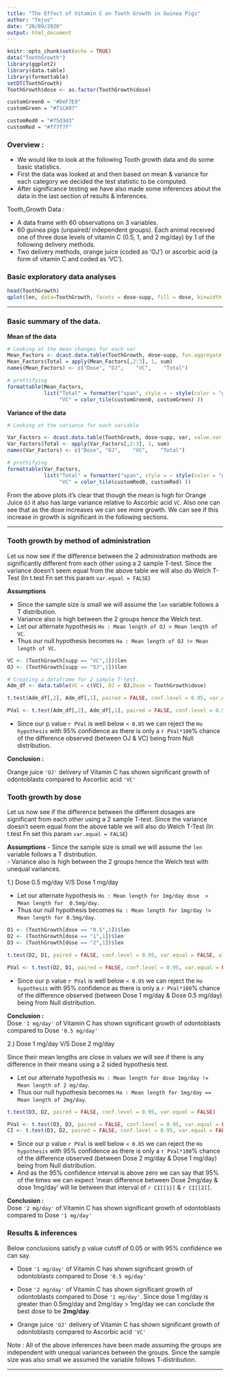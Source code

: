 ```yaml
---
title: "The Effect of Vitamin C on Tooth Growth in Guinea Pigs"
author: "Tejus"
date: "20/09/2020"
output: html_document
---
```


```r
knitr::opts_chunk$set(echo = TRUE)
data("ToothGrowth")
library(ggplot2)
library(data.table)
library(formattable)
setDT(ToothGrowth)
ToothGrowth$dose <- as.factor(ToothGrowth$dose)

customGreen0 = "#DeF7E9"
customGreen = "#71CA97"

customRed0 = "#f5d3d3"
customRed = "#ff7f7f"

```


### Overview : 

- We would like to look at the following Tooth growth data and do some basic statistics.
- First the data was looked at and then based on mean & variance for each category we decided the test statistic to be computed. 
- After significance testing we have also made some inferences about the data in the last section of results & inferences.  

Tooth_Growth Data :  

- A data frame with 60 observations on 3 variables.
- 60 guinea pigs (unpaired/ independent groups). Each animal received one of three dose levels of vitamin C (0.5, 1, and 2 mg/day) by 1 of the following delivery methods. 
- Two delivery methods, orange juice (coded as 'OJ') or ascorbic acid (a form of vitamin C and coded as 'VC').

### Basic exploratory data analyses

```r
head(ToothGrowth)
qplot(len, data=ToothGrowth, facets = dose~supp, fill = dose, binwidth = 1)
```

------

### Basic summary of the data.
  
  
**Mean of the data**  

```r
# Looking at the mean changes for each var
Mean_Factors <- dcast.data.table(ToothGrowth, dose~supp, fun.aggregate =  mean,value.var = "len")  
Mean_Factors$Total = apply(Mean_Factors[,2:3], 1, sum)
names(Mean_Factors) <- c("Dose", "OJ",    "VC",    "Total")

# prettifying
formattable(Mean_Factors, 
            list("Total" = formatter("span", style = ~ style(color = "grey",font.weight = "bold")),        "OJ" = color_tile(customGreen0, customGreen),
                 "VC" = color_tile(customGreen0, customGreen) ))
```

**Variance of the data**

```r
# Looking at the variance for each variable

Var_Factors <- dcast.data.table(ToothGrowth, dose~supp, var, value.var = "len")
Var_Factors$Total <- apply(Var_Factors[,2:3], 1, sum)
names(Var_Factors) <- c("Dose", "OJ",    "VC",    "Total")

# prettifying
formattable(Var_Factors, 
            list("Total" = formatter("span", style = ~ style(color = "grey",font.weight = "bold")),        "OJ" = color_tile(customRed0, customRed),
                 "VC" = color_tile(customRed0, customRed) ))

```

From the above plots it's clear that though the mean is high for Orange Juice `OJ` it also has large variance relative to Ascorbic acid `VC`.  Also one can see that as the dose increases we can see more growth. We can see if this increase in growth is significant in the following sections.  

-------
### Tooth growth by method of administration

Let us now see if the difference between the 2 administration methods are significantly different from each other using a 2 sample T-test. Since the variance doesn't seem equal from the above table we will also do Welch T-Test (In t.test Fn set this param  `var.equal = FALSE`)

**Assumptions**

- Since the sample size is small we will assume the `len` variable follows a T distribution.  
- Variance also is high between the 2 groups hence the Welch test.
- Let our alternate hypothesis `Ho : Mean length of OJ > Mean length of VC`. 
- Thus our null hypothesis becomes `Ha : Mean length of OJ !> Mean length of VC`.

```r

VC <- (ToothGrowth[supp == "VC",1])$len
OJ <- (ToothGrowth[supp == "OJ",1])$len

# Creating a dataframe for 2 sample T-test.
Adm_df <- data.table(VC = c(VC), OJ = OJ,Dose = ToothGrowth$dose)

t.test(Adm_df[,2], Adm_df[,1], paired = FALSE, conf.level = 0.95, var.equal = FALSE, alternative = "greater")

```

```r
PVal <- t.test(Adm_df[,2], Adm_df[,1], paired = FALSE, conf.level = 0.95, var.equal = FALSE, alternative = "greater")$p.value
```
- Since our p value `r PVal` is well below ` < 0.05` we can reject the `Ho hypothesis` with 95% confidence as there is only a `r PVal*100`% chance of the difference observed (between OJ & VC) being from Null distribution.  

**Conclusion : **  

Orange juice `'OJ'` delivery of Vitamin C has shown significant growth of odontoblasts compared to Ascorbic acid `'VC'`


### Tooth growth by dose 

Let us now see if the difference between the different dosages are significant from each other using a 2 sample T-test. Since the variance doesn't seem equal from the above table we will also do Welch T-Test (In t.test Fn set this param  `var.equal = FALSE`)

**Assumptions**
- Since the sample size is small we will assume the `len` variable follows a T distribution.  
- Variance also is high between the 2 groups hence the Welch test with unequal variances.

1.) Dose 0.5 mg/day V/S Dose 1 mg/day  

- Let our alternate hypothesis `Ho : Mean length for 1mg/day dose  > Mean length for  0.5mg/day`. 
- Thus our null hypothesis becomes `Ha : Mean length for 1mg/day !> Mean length for 0.5mg/day`.

```r

D1 <- (ToothGrowth[dose == "0.5",1])$len
D2 <- (ToothGrowth[dose == "1",1])$len
D3 <- (ToothGrowth[dose == "2",1])$len

t.test(D2, D1, paired = FALSE, conf.level = 0.95, var.equal = FALSE, alternative = "greater")

```

```r
PVal <- t.test(D2, D1, paired = FALSE, conf.level = 0.95, var.equal = FALSE, alternative = "greater")$p.value
```

- Since our p value `r PVal` is well below ` < 0.05` we can reject the `Ho hypothesis` with 95% confidence as there is only a `r PVal*100`% chance of the difference observed (between Dose 1 mg/day & Dose 0.5 mg/day) being from Null distribution.  

**Conclusion : **  
Dose `'1 mg/day'` of Vitamin C has shown significant growth of odontoblasts compared to Dose `'0.5 mg/day'`

2.) Dose 1 mg/day V/S Dose 2 mg/day

Since their mean lengths are close in values we will see if there is any difference in their means using a 2 sided hypothesis test.  

- Let our alternate hypothesis `Ho : Mean length for dose 1mg/day != Mean length of 2 mg/day`. 
- Thus our null hypothesis becomes `Ha : Mean length for 1mg/day == Mean length of 2mg/day`.

```r
t.test(D3, D2, paired = FALSE, conf.level = 0.95, var.equal = FALSE)
```

```r
PVal <- t.test(D3, D3, paired = FALSE, conf.level = 0.95, var.equal = FALSE)$p.value
CI <- t.test(D3, D2, paired = FALSE, conf.level = 0.95, var.equal = FALSE)$conf
```

- Since our p value `r PVal` is well below ` < 0.05` we can reject the `Ho hypothesis` with 95% confidence as there is only a `r PVal*100`% chance of the difference observed (between Dose 2 mg/day & Dose 1 mg/day) being from Null distribution.  
- And as the 95% confidence interval is above zero we can say that 95% of the times we can expect 'mean difference between Dose 2mg/day & dose 1mg/day' will lie between that interval of `r CI[[1]]` & `r CI[[2]]`.  

**Conclusion : **  
Dose `'2 mg/day'` of Vitamin C has shown significant growth of odontoblasts compared to Dose `'1 mg/day'`


### Results & inferences

Below conclusions satisfy p value cutoff of 0.05 or with 95% confidence we can say.  

- Dose `'1 mg/day'` of Vitamin C has shown significant growth of odontoblasts compared to Dose `'0.5 mg/day'`

- Dose `'2 mg/day'` of Vitamin C has shown significant growth of odontoblasts compared to Dose `'1 mg/day'`. Since dose 1 mg/day is greater than 0.5mg/day and 2mg/day > 1mg/day we can conclude the best dose to be **2mg/day**.

- Orange juice `'OJ'` delivery of Vitamin C has shown significant growth of odontoblasts compared to Ascorbic acid `'VC'`

Note : All of the above inferences have been made assuming the groups are independent with unequal variances between the groups. Since the sample size was also small we assumed the variable follows T-distribution.  

***

